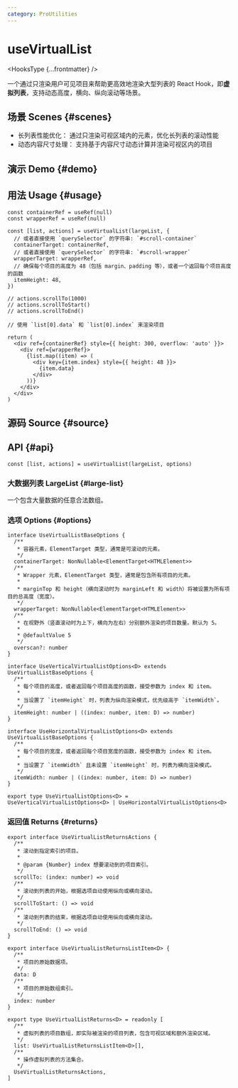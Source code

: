```yaml
---
category: ProUtilities
---
```


# useVirtualList


<HooksType {...frontmatter} />

<Since version="v1.6.0" />

一个通过只渲染用户可见项目来帮助更高效地渲染大型列表的 React Hook，即**虚拟列表**，支持动态高度，横向、纵向滚动等场景。

## 场景 Scenes \{#scenes}

- 长列表性能优化： 通过只渲染可视区域内的元素，优化长列表的滚动性能
- 动态内容尺寸处理： 支持基于内容尺寸动态计算并渲染可视区内的项目

## 演示 Demo \{#demo}


<App />

## 用法 Usage \{#usage}

```tsx
const containerRef = useRef(null)
const wrapperRef = useRef(null)

const [list, actions] = useVirtualList(largeList, {
  // 或者直接使用 `querySelector` 的字符串: `#scroll-container`
  containerTarget: containerRef,
  // 或者直接使用 `querySelector` 的字符串: `#scroll-wrapper`
  wrapperTarget: wrapperRef,
  // 确保每个项目的高度为 48（包括 margin、padding 等），或者一个返回每个项目高度的函数
  itemHeight: 48,
})

// actions.scrollTo(1000)
// actions.scrollToStart()
// actions.scrollToEnd()

// 使用 `list[0].data` 和 `list[0].index` 来渲染项目

return (
  <div ref={containerRef} style={{ height: 300, overflow: 'auto' }}>
    <div ref={wrapperRef}>
      {list.map((item) => (
        <div key={item.index} style={{ height: 48 }}>
          {item.data}
        </div>
      ))}
    </div>
  </div>
)
```


## 源码 Source \{#source}


<Source />

## API \{#api}

```tsx
const [list, actions] = useVirtualList(largeList, options)
```

### 大数据列表 LargeList \{#large-list}

一个包含大量数据的任意合法数组。

### 选项 Options \{#options}

```tsx
interface UseVirtualListBaseOptions {
  /**
   * 容器元素，ElementTarget 类型，通常是可滚动的元素。
   */
  containerTarget: NonNullable<ElementTarget<HTMLElement>>
  /**
   * Wrapper 元素，ElementTarget 类型，通常是包含所有项目的元素。
   *
   * marginTop 和 height（横向滚动时为 marginLeft 和 width）将被设置为所有项目的总高度（宽度）。
   */
  wrapperTarget: NonNullable<ElementTarget<HTMLElement>>
  /**
   * 在视野外（竖直滚动时为上下，横向为左右）分别额外渲染的项目数量。默认为 5。
   * 
   * @defaultValue 5
   */
  overscan?: number
}

interface UseVerticalVirtualListOptions<D> extends UseVirtualListBaseOptions {
  /**
   * 每个项目的高度，或者返回每个项目高度的函数，接受参数为 index 和 item。
   *
   * 当设置了 `itemHeight` 时，列表为纵向渲染模式，优先级高于 `itemWidth`。
   */
  itemHeight: number | ((index: number, item: D) => number)
}

interface UseHorizontalVirtualListOptions<D> extends UseVirtualListBaseOptions {
  /**
   * 每个项目的宽度，或者返回每个项目宽度的函数，接受参数为 index 和 item。
   *
   * 当设置了 `itemWidth` 且未设置 `itemHeight` 时，列表为横向渲染模式。
   */
  itemWidth: number | ((index: number, item: D) => number)
}

export type UseVirtualListOptions<D> = UseVerticalVirtualListOptions<D> | UseHorizontalVirtualListOptions<D>
```

### 返回值 Returns \{#returns}

```tsx
export interface UseVirtualListReturnsActions {
  /**
   * 滚动到指定索引的项目。
   *
   * @param {Number} index 想要滚动到的项目索引。
   */
  scrollTo: (index: number) => void
  /**
   * 滚动到列表的开始，根据选项自动使用纵向或横向滚动。
   */
  scrollToStart: () => void
  /**
   * 滚动到列表的结束，根据选项自动使用纵向或横向滚动。
   */
  scrollToEnd: () => void
}

export interface UseVirtualListReturnsListItem<D> {
  /**
   * 项目的原始数据项。
   */
  data: D
  /**
   * 项目的原始数组索引。
   */
  index: number
}

export type UseVirtualListReturns<D> = readonly [
  /**
   * 虚拟列表的项目数组，即实际被渲染的项目列表，包含可视区域和额外渲染区域。
   */
  list: UseVirtualListReturnsListItem<D>[],
  /**
   * 操作虚拟列表的方法集合。
   */
  UseVirtualListReturnsActions,
]
```
